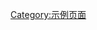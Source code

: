 {{Selfref|这是一个示例，而非测试页面。请勿任意编辑其中内容。}}<includeonly>[[Category:示例页面]]</includeonly><noinclude>{{doc}}</noinclude>
